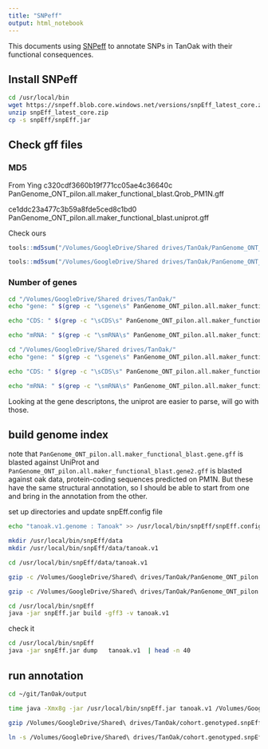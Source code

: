 ```yaml
---
title: "SNPeff"
output: html_notebook
---
```


This documents using [SNPeff](https://pcingola.github.io/SnpEff/) to annotate SNPs in TanOak with their functional consequences.

## Install SNPeff

```bash
cd /usr/local/bin
wget https://snpeff.blob.core.windows.net/versions/snpEff_latest_core.zip
unzip snpEff_latest_core.zip
cp -s snpEff/snpEff.jar
```

## Check gff files

### MD5 

From Ying
c320cdf3660b19f771cc05ae4c36640c  PanGenome_ONT_pilon.all.maker_functional_blast.Qrob_PM1N.gff

ce1ddc23a477c3b59a8fde5ced8c1bd0  PanGenome_ONT_pilon.all.maker_functional_blast.uniprot.gff

Check ours

```r
tools::md5sum("/Volumes/GoogleDrive/Shared drives/TanOak/PanGenome_ONT_pilon.all.maker_functional_blast.Qrob_PM1N.gff") == "c320cdf3660b19f771cc05ae4c36640c"
```

```r
tools::md5sum("/Volumes/GoogleDrive/Shared drives/TanOak/PanGenome_ONT_pilon.all.maker_functional_blast.uniprot.gff") == "ce1ddc23a477c3b59a8fde5ced8c1bd0"
```

### Number of genes

```bash
cd "/Volumes/GoogleDrive/Shared drives/TanOak/"
echo "gene: " $(grep -c "\sgene\s" PanGenome_ONT_pilon.all.maker_functional_blast.Qrob_PM1N.gff)

echo "CDS: " $(grep -c "\sCDS\s" PanGenome_ONT_pilon.all.maker_functional_blast.Qrob_PM1N.gff)

echo "mRNA: " $(grep -c "\smRNA\s" PanGenome_ONT_pilon.all.maker_functional_blast.Qrob_PM1N.gff)
```
```bash
cd "/Volumes/GoogleDrive/Shared drives/TanOak/"
echo "gene: " $(grep -c "\sgene\s" PanGenome_ONT_pilon.all.maker_functional_blast.uniprot.gff)

echo "CDS: " $(grep -c "\sCDS\s" PanGenome_ONT_pilon.all.maker_functional_blast.uniprot.gff)

echo "mRNA: " $(grep -c "\smRNA\s" PanGenome_ONT_pilon.all.maker_functional_blast.uniprot.gff)
```

Looking at the gene descriptons, the uniprot are easier to parse, will go with those.

## build genome index

note that `PanGenome_ONT_pilon.all.maker_functional_blast.gene.gff` is blasted against UniProt and `PanGenome_ONT_pilon.all.maker_functional_blast.gene2.gff` is blasted against oak data, protein-coding sequences predicted on PM1N.  But these have the same structural annotation, so I should be able to start from one and bring in the annotation from the other.

set up directories and update snpEff.config file
```bash
echo "tanoak.v1.genome : Tanoak" >> /usr/local/bin/snpEff/snpEff.config

mkdir /usr/local/bin/snpEff/data
mkdir /usr/local/bin/snpEff/data/tanoak.v1
```


```bash
cd /usr/local/bin/snpEff/data/tanoak.v1

gzip -c /Volumes/GoogleDrive/Shared\ drives/TanOak/PanGenome_ONT_pilon.fasta > tanoak.v1.fa.gz

gzip -c /Volumes/GoogleDrive/Shared\ drives/TanOak/PanGenome_ONT_pilon.all.maker_functional_blast.uniprot.gff > genes.gff.gz

cd /usr/local/bin/snpEff
java -jar snpEff.jar build -gff3 -v tanoak.v1
```


check it
```bash
cd /usr/local/bin/snpEff
java -jar snpEff.jar dump   tanoak.v1  | head -n 40
```

## run annotation

```bash
cd ~/git/TanOak/output

time java -Xmx8g -jar /usr/local/bin/snpEff.jar tanoak.v1 /Volumes/GoogleDrive/Shared\ drives/TanOak/cohort.genotyped.vcf.gz > /Volumes/GoogleDrive/Shared\ drives/TanOak/cohort.genotyped.snpEff.vcf

gzip /Volumes/GoogleDrive/Shared\ drives/TanOak/cohort.genotyped.snpEff.vcf

ln -s /Volumes/GoogleDrive/Shared\ drives/TanOak/cohort.genotyped.snpEff.vcf.gz ./

```



